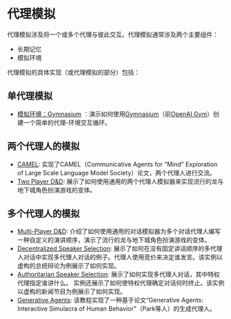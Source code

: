 代理模拟
=========================================================================



代理模拟涉及将一个或多个代理与彼此交互。代理模拟通常涉及两个主要组件：
 


* 长期记忆
* 模拟环境



代理模拟的具体实现（或代理模拟的部分）包括：
 




单代理模拟
-------------------------------------------------------------------------------------------


* [模拟环境：Gymnasium](agent_simulations/gymnasium)
：演示如何使用[Gymnasium](https://github.com/Farama-Foundation/Gymnasium)（前[OpenAI Gym](https://github.com/openai/gym)）创建一个简单的代理-环境交互循环。



两个代理人的模拟
-------------------------------------------------------------------------------------------

- [CAMEL](agent_simulations/camel_role_playing): 实现了CAMEL（Communicative Agents for “Mind” Exploration of Large Scale Language Model Society）论文，两个代理人进行交流。
- [Two Player D&D](agent_simulations/two_player_dnd): 展示了如何使用通用的两个代理人模拟器来实现流行的龙与地下城角色扮演游戏的变体。

多个代理人的模拟
-------------------------------------------------------------------------------------------

- [Multi-Player D&D](agent_simulations/multi_player_dnd): 介绍了如何使用通用的对话模拟器为多个对话代理人编写一种自定义的演讲顺序，演示了流行的龙与地下城角色扮演游戏的变体。
- [Decentralized Speaker Selection](agent_simulations/multiagent_bidding): 展示了如何在没有固定讲话顺序的多代理人对话中实现多代理人对话的例子。代理人使用竞价来决定谁发言。该实例以虚构的总统辩论为例展示了如何实现。
- [Authoritarian Speaker Selection](agent_simulations/multiagent_authoritarian): 展示了如何实现多代理人对话，其中特权代理指定谁讲什么。 实例还展示了如何使特权代理确定对话何时终止。该实例以虚构的新闻节目为例展示了如何实现。
- [Generative Agents](agent_simulations/characters): 该教程实现了一种基于论文“Generative Agents: Interactive Simulacra of Human Behavior”（Park等人）的生成代理人。